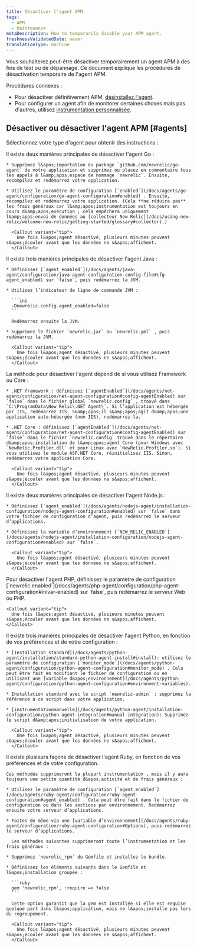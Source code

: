 ```yaml
---
title: Désactiver l'agent APM
tags:
  - APM
  - Maintenance
metaDescription: How to temporarily disable your APM agent.
freshnessValidatedDate: never
translationType: machine
---
```


Vous souhaiterez peut-être désactiver temporairement un agent APM à des fins de test ou de dépannage. Ce document explique les procédures de désactivation temporaire de l&apos;agent APM.

Procédures connexes :

* Pour désactiver définitivement APM, [désinstallez l&apos;agent](/docs/agents/manage-apm-agents/installation/uninstall-agent).
* Pour configurer un agent afin de monitorer certaines choses mais pas d&apos;autres, utilisez [instrumentation personnalisée](/docs/apm/agents/manage-apm-agents/agent-data/custom-instrumentation/).

## Désactiver ou désactiver l&apos;agent APM [#agents]

Sélectionnez votre type d&apos;agent pour obtenir des instructions :

<CollapserGroup>
  <Collapser id="go" title="Go">
    Il existe deux manières principales de désactiver l&apos;agent Go :

    * Supprimez l&apos;importation du package `github.com/newrelic/go-agent` de votre application et supprimez ou placez en commentaire tous les appels à l&amp;apos;espace de nommage `newrelic`. Ensuite, recompilez et redémarrez votre application.

    * Utilisez le paramètre de configuration [`enabled`](/docs/agents/go-agent/configuration/go-agent-configuration#enabled) . Ensuite, recompilez et redémarrez votre application. (Cela **ne réduira pas** les frais généraux car l&amp;apos;instrumentation est toujours en cours d&amp;apos;exécution ; cela empêchera uniquement l&amp;apos;envoi de données au [collecteur New Relic](/docs/using-new-relic/welcome-new-relic/getting-started/glossary#collector).)

      <Callout variant="tip">
        Une fois l&apos;agent désactivé, plusieurs minutes peuvent s&apos;écouler avant que les données ne s&apos;affichent.
      </Callout>
  </Collapser>

  <Collapser id="java" title="Java">
    Il existe trois manières principales de désactiver l&apos;agent Java :

    * Définissez [`agent_enabled`](/docs/agents/java-agent/configuration/java-agent-configuration-config-file#cfg-agent_enabled) sur `false`, puis redémarrez la JVM.

    * Utilisez l’indicateur de ligne de commande JVM :

      ```ini
      -Dnewrelic.config.agent_enabled=false
      ```

      Redémarrez ensuite la JVM.

    * Supprimez le fichier `newrelic.jar` ou `newrelic.yml` , puis redémarrez la JVM.

      <Callout variant="tip">
        Une fois l&apos;agent désactivé, plusieurs minutes peuvent s&apos;écouler avant que les données ne s&apos;affichent.
      </Callout>
  </Collapser>

  <Collapser id="net" title=".NET">
    La méthode pour désactiver l&apos;agent dépend de si vous utilisez Framework ou Core :

    * .NET framework : définissez [`agentEnabled`](/docs/agents/net-agent/configuration/net-agent-configuration#config-agentEnabled) sur `false` dans le fichier global `newrelic.config` , trouvé dans `C:\ProgramData\New Relic\.NET Agent\`. Si l’application est hébergée par IIS, redémarrez IIS. S&amp;apos;il s&amp;apos;agit d&amp;apos;une application auto-hébergée (non IIS), redémarrez-la.

    * .NET Core : définissez [`agentEnabled`](/docs/agents/net-agent/configuration/net-agent-configuration#config-agentEnabled) sur `false` dans le fichier `newrelic.config` trouvé dans le répertoire d&amp;apos;installation de l&amp;apos;agent Core (pour Windows avec `NewRelic.Profiler.dll` et pour Linux avec `NewRelic.Profiler.so`). Si vous utilisez le module ASP.NET Core, réinitialisez IIS. Sinon, redémarrez votre application Core.

      <Callout variant="tip">
        Une fois l&apos;agent désactivé, plusieurs minutes peuvent s&apos;écouler avant que les données ne s&apos;affichent.
      </Callout>
  </Collapser>

  <Collapser id="node" title="Node.js">
    Il existe deux manières principales de désactiver l&apos;agent Node.js :

    * Définissez [`agent_enabled`](/docs/agents/nodejs-agent/installation-configuration/nodejs-agent-configuration#enabled) sur `false` dans votre fichier de configuration d’agent, puis redémarrez le serveur d’applications.

    * Définissez la variable d’environnement [`NEW_RELIC_ENABLED`](/docs/agents/nodejs-agent/installation-configuration/nodejs-agent-configuration#enabled) sur `false`.

      <Callout variant="tip">
        Une fois l&apos;agent désactivé, plusieurs minutes peuvent s&apos;écouler avant que les données ne s&apos;affichent.
      </Callout>
  </Collapser>

  <Collapser id="php" title="PHP">
    Pour désactiver l&apos;agent PHP, définissez le paramètre de configuration [`newrelic.enabled`](/docs/agents/php-agent/configuration/php-agent-configuration#inivar-enabled) sur `false`, puis redémarrez le serveur Web ou PHP.

    <Callout variant="tip">
      Une fois l&apos;agent désactivé, plusieurs minutes peuvent s&apos;écouler avant que les données ne s&apos;affichent.
    </Callout>
  </Collapser>

  <Collapser id="python" title="Python">
    Il existe trois manières principales de désactiver l&apos;agent Python, en fonction de vos préférences et de votre configuration :

    * [Installation standard](/docs/agents/python-agent/installation/standard-python-agent-install#install): utilisez le paramètre de configuration [`monitor_mode`](/docs/agents/python-agent/configuration/python-agent-configuration#monitor_mode) . Cela peut être fait en modifiant le fichier de configuration ou en utilisant une [variable d&apos;environnement](/docs/agents/python-agent/configuration/python-agent-configuration#environment-variables).

    * Installation standard avec le script `newrelic-admin` : supprimez la référence à ce script dans votre application.

    * [instrumentationmanuelle](/docs/agents/python-agent/installation-configuration/python-agent-integration#manual-integration): Supprimez le script d&amp;apos;initialisation de votre application.

      <Callout variant="tip">
        Une fois l&apos;agent désactivé, plusieurs minutes peuvent s&apos;écouler avant que les données ne s&apos;affichent.
      </Callout>
  </Collapser>

  <Collapser id="ruby" title="Ruby">
    Il existe plusieurs façons de désactiver l&apos;agent Ruby, en fonction de vos préférences et de votre configuration.

    Ces méthodes supprimeront la plupart instrumentation , mais il y aura toujours une petite quantité d&apos;activité et de frais généraux :

    * Utilisez le paramètre de configuration [`agent_enabled`](/docs/agents/ruby-agent/configuration/ruby-agent-configuration#agent_enabled) . Cela peut être fait dans le fichier de configuration ou dans les sections par environnement. Redémarrez ensuite votre serveur d’applications.

    * Faites de même via une [variable d’environnement](/docs/agents/ruby-agent/configuration/ruby-agent-configuration#Options), puis redémarrez le serveur d’applications.

      Les méthodes suivantes supprimeront toute l’instrumentation et les frais généraux :

    * Supprimez `newrelic_rpm` du Gemfile et installez le bundle.

    * Définissez les éléments suivants dans le Gemfile et l&apos;installation groupée :

      ```ruby
      gem 'newrelic_rpm', :require => false
      ```

      Cette option garantit que la gem est installée si elle est requise quelque part dans l&apos;application, mais ne l&apos;installe pas lors du regroupement.

      <Callout variant="tip">
        Une fois l&apos;agent désactivé, plusieurs minutes peuvent s&apos;écouler avant que les données ne s&apos;affichent.
      </Callout>
  </Collapser>
</CollapserGroup>